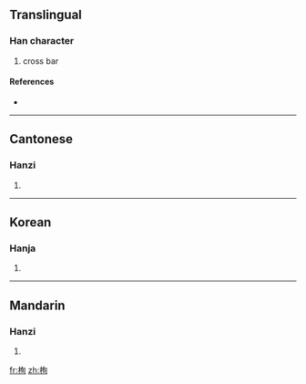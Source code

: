 ==Translingual==

===Han character===
{{Han char|rn=75|rad=木|as=06|sn=10|four=4792<sub>0</sub>|canj=木心日 (DPA)}}

# cross bar

====References====
* {{Han ref|kx=0521.130|dkj=14688|dj=0910.070|hdz=21203.020|uh=6812|ud=26642|bh=D1EC|bd=53740}}

----

==Cantonese==

===Hanzi===
{{yue-hanzi|jyut=|y=seun1}}

# {{defn|Cantonese|sort=木06}}

----

==Korean==

===Hanja===
{{ko-hanja|hangeul=순|eumhun=|rv=sun|mr=sun|y=swun}}

# {{defn|Korean|sort=木06}}

----

==Mandarin==

===Hanzi===
{{cmn-hanzi|pin=[[xún]] ([[xun2]])|wg=hsün<sup>2</sup>}}

# {{defn|Mandarin|sort=木06}}

[[fr:栒]]
[[zh:栒]]